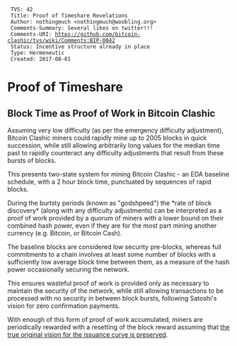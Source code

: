   TVS: 42
  Title: Proof of Timeshare Revelations
  Author: nothingmuch <nothingmuch@woobling.org>
  Comments-Summary: Several likes on twitter!!!
  Comments-URI: https://github.com/bitcoin-clashic/tvs/wiki/Comments:BIP-0042
  Status: Incentive structure already in place
  Type: Hermeneutic
  Created: 2017-08-01

= Proof of Timeshare =
== Block Time as Proof of Work in Bitcoin Clashic ==

Assuming very low difficulty (as per the emergency difficulty adjustment), Bitcoin Clashic miners could rapidly mine up to 2005 blocks in quick succession, while still allowing arbitrarily long values for the median time past to rapidly counteract any difficulty adjustments that result from these bursts of blocks.

This presents two-state system for mining Bitcoin Clashic - an EDA baseline schedule, with a 2 hour block time, punctuated by sequences of rapid blocks.

During the burtsty periods (known as "godshpeed") the *rate of block discovery* (along with any difficulty adjustments) can be interpreted as a proof of work provided by a quorum of miners with a lower bound on their combined hash power, even if they are for the most part mining another currency (e.g. Bitcoin, or Bitcoin Cash).

The baseline blocks are considered low security pre-blocks, whereas full commitments to a chain involves at least some number of blocks with a sufficiently low average block time between them, as a measure of the hash power occasionally securing the network.

This ensures wasteful proof of work is provided only as necessary to maintain the security of the network, while still allowing transactions to be processed with no security in between block bursts, following Satoshi's vision for zero confirmation payments.

With enough of this form of proof of work accumulated, miners are periodically rewarded with a resetting of the block reward assuming that [[https://github.com/bitcoin/bips/blob/master/bip-0042.mediawiki|the true original vision for the issuance curve is preserved]].
